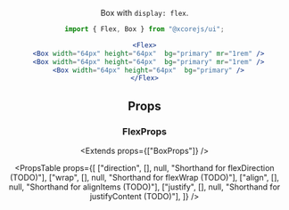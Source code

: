 
<Header
  title="Flex"
/>

Box with `display: flex`.

<Flex>
  <Box width="64px" height="64px"  bg="primary" mr="1rem" />
  <Box width="64px" height="64px"  bg="primary" mr="1rem" />
  <Box width="64px" height="64px"  bg="primary" />
</Flex>

```jsx
import { Flex, Box } from "@xcorejs/ui";

<Flex>
  <Box width="64px" height="64px"  bg="primary" mr="1rem" />
  <Box width="64px" height="64px"  bg="primary" mr="1rem" />
  <Box width="64px" height="64px"  bg="primary" />
</Flex>
```

## Props

### FlexProps

<Extends props={["BoxProps"]} />

<PropsTable
  props={[
    ["direction", [], null, "Shorthand for flexDirection (TODO)"],
    ["wrap", [], null, "Shorthand for flexWrap (TODO)"],
    ["align", [], null, "Shorthand for alignItems (TODO)"],
    ["justify", [], null, "Shorthand for justifyContent (TODO)"],
  ]}
/>
